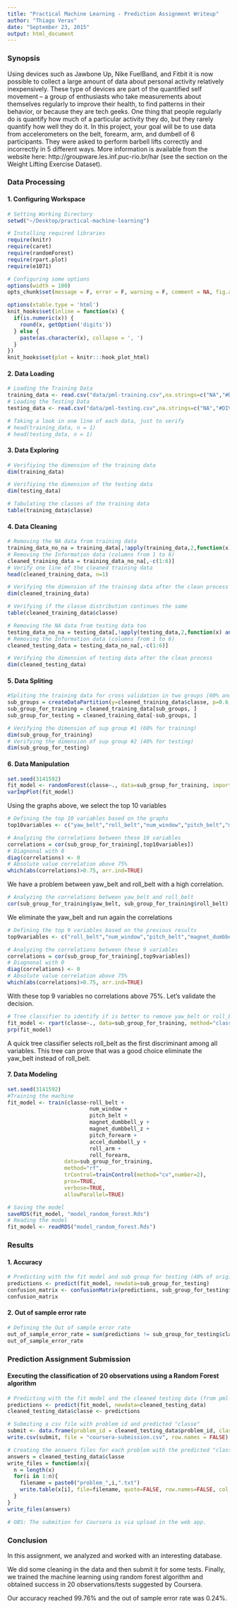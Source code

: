 ```yaml
---
title: "Practical Machine Learning - Prediction Assignment Writeup"
author: "Thiago Veras"
date: "September 23, 2015"
output: html_document
---
```


### Synopsis

Using devices such as Jawbone Up, Nike FuelBand, and Fitbit it is now possible to collect a large amount of data about personal activity relatively inexpensively. These type of devices are part of the quantified self movement – a group of enthusiasts who take measurements about themselves regularly to improve their health, to find patterns in their behavior, or because they are tech geeks. One thing that people regularly do is quantify how much of a particular activity they do, but they rarely quantify how well they do it. In this project, your goal will be to use data from accelerometers on the belt, forearm, arm, and dumbell of 6 participants. They were asked to perform barbell lifts correctly and incorrectly in 5 different ways. More information is available from the website here: http://groupware.les.inf.puc-rio.br/har (see the section on the Weight Lifting Exercise Dataset). 

### Data Processing
#### 1. Configuring Workspace
```r

# Setting Working Directory
setwd("~/Desktop/practical-machine-learning")

# Installing required libraries
require(knitr)
require(caret)
require(randomForest)
require(rpart.plot)
require(e1071)

# Configuring some options
options(width = 100)
opts_chunk$set(message = F, error = F, warning = F, comment = NA, fig.align = 'center', dpi = 100, tidy = F, cache.path = '.cache/', fig.path = 'fig/')

options(xtable.type = 'html')
knit_hooks$set(inline = function(x) {
  if(is.numeric(x)) {
    round(x, getOption('digits'))
  } else {
    paste(as.character(x), collapse = ', ')
  }
})
knit_hooks$set(plot = knitr:::hook_plot_html)

```

#### 2. Data Loading
```r
# Loading the Training Data
training_data <- read.csv("data/pml-training.csv",na.strings=c("NA","#DIV/0!", ""))
# Loading the Testing Data
testing_data <- read.csv("data/pml-testing.csv",na.strings=c("NA","#DIV/0!", ""))

# Taking a look in one line of each data, just to verify
# head(training_data, n = 1)
# head(testing_data, n = 1)
```

#### 3. Data Exploring
```r
# Verifiying the dimension of the training data
dim(training_data)

# Verifiying the dimension of the testing data
dim(testing_data)

# Tabulating the classes of the training data
table(training_data$classe)
```

#### 4. Data Cleaning
```r
# Removing the NA data from training data
training_data_no_na = training_data[,!apply(training_data,2,function(x) any(is.na(x)) )]
# Removing the Information data (columns from 1 to 6)
cleaned_training_data = training_data_no_na[,-c(1:6)]
# Verify one line of the cleaned training data
head(cleaned_training_data, n=1)

# Verifying the dimension of the training data after the clean process
dim(cleaned_training_data)

# Verifying if the classe distribution continues the same
table(cleaned_training_data$classe)

# Removing the NA data from testing data too
testing_data_no_na = testing_data[,!apply(testing_data,2,function(x) any(is.na(x)) )]
# Removing the Information data (columns from 1 to 6)
cleaned_testing_data = testing_data_no_na[,-c(1:6)]

# Verifying the dimension of testing data after the clean process
dim(cleaned_testing_data)
```

#### 5. Data Spliting
```r
#Spliting the training data for cross validation in two groups [60% and 40%]
sub_groups = createDataPartition(y=cleaned_training_data$classe, p=0.6, list=FALSE)
sub_group_for_training = cleaned_training_data[sub_groups, ]
sub_group_for_testing = cleaned_training_data[-sub_groups, ]

# Verifying the dimension of sup group #1 (60% for training)
dim(sub_group_for_training)
# Verifying the dimension of sup group #2 (40% for testing)
dim(sub_group_for_testing)
```

#### 6. Data Manipulation
```r
set.seed(3141592)
fit_model <- randomForest(classe~., data=sub_group_for_training, importance=TRUE, ntree=100)
varImpPlot(fit_model)
```

Using the graphs above, we select the top 10 variables

```r
# Defining the top 10 variables based on the graphs
top10variables <- c("yaw_belt","roll_belt","num_window","pitch_belt","magnet_dumbbell_z","magnet_dumbbell_y","pitch_forearm","accel_dumbbell_y","roll_arm","roll_forearm")

# Analyzing the correlations between these 10 variables
correlations = cor(sub_group_for_training[,top10variables])
# Diagnonal with 0
diag(correlations) <- 0
# Absolute value correlation above 75%
which(abs(correlations)>0.75, arr.ind=TRUE)
```

We have a problem between yaw_belt and roll_belt with a high correlation.

```r
# Analyzing the correlations between yaw_belt and roll_belt
cor(sub_group_for_training$yaw_belt, sub_group_for_training$roll_belt)
```

We eliminate the yaw_belt and run again the correlations

```r
# Defining the top 9 variables based on the previous results
top9variables <- c("roll_belt","num_window","pitch_belt","magnet_dumbbell_z","magnet_dumbbell_y","pitch_forearm","accel_dumbbell_y","roll_arm","roll_forearm")

# Analyzing the correlations between these 9 variables
correlations = cor(sub_group_for_training[,top9variables])
# Diagnonal with 0
diag(correlations) <- 0
# Absolute value correlation above 75%
which(abs(correlations)>0.75, arr.ind=TRUE)
```

With these top 9 variables no correlations above 75%. Let's validate the decision.

```r
# Tree classifier to identify if is better to remove yaw_belt or roll_belt
fit_model <- rpart(classe~., data=sub_group_for_training, method="class")
prp(fit_model)
```

A quick tree classifier selects roll_belt as the first discriminant among all variables. This tree can prove that was a good choice eliminate the yaw_belt instead of roll_belt. 

#### 7. Data Modeling

```r
set.seed(3141592)
#Training the machine
fit_model <- train(classe~roll_belt +
                          num_window +
                          pitch_belt +
                          magnet_dumbbell_y +
                          magnet_dumbbell_z +
                          pitch_forearm +
                          accel_dumbbell_y +
                          roll_arm +
                          roll_forearm,
                  data=sub_group_for_training,
                  method="rf",
                  trControl=trainControl(method="cv",number=2),
                  prox=TRUE,
                  verbose=TRUE,
                  allowParallel=TRUE)

# Saving the model
saveRDS(fit_model, "model_random_forest.Rds")
# Reading the model
fit_model <- readRDS("model_random_forest.Rds")
```

### Results
#### 1. Accuracy
```r
# Predicting with the fit model and sub group for testing (40% of original training data)
predictions <- predict(fit_model, newdata=sub_group_for_testing)
confusion_matrix <- confusionMatrix(predictions, sub_group_for_testing$classe)
confusion_matrix
```

#### 2. Out of sample error rate
```r
# Defining the Out of sample error rate
out_of_sample_error_rate = sum(predictions != sub_group_for_testing$classe) / length(sub_group_for_testing$classe)
out_of_sample_error_rate
```

### Prediction Assignment Submission
#### Executing the classification of 20 observations using a Random Forest algorithm
```r
# Predicting with the fit model and the cleaned testing data (from pml-testing.csv)
predictions <- predict(fit_model, newdata=cleaned_testing_data)
cleaned_testing_data$classe <- predictions

# Submiting a csv file with problem id and predicted "classe"
submit <- data.frame(problem_id = cleaned_testing_data$problem_id, classe = predictions)
write.csv(submit, file = "coursera-submission.csv", row.names = FALSE)

# Creating the answers files for each problem with the predicted "classe" inside of the file
answers = cleaned_testing_data$classe
write_files = function(x){
  n = length(x)
  for(i in 1:n){
    filename = paste0("problem_",i,".txt")
    write.table(x[i], file=filename, quote=FALSE, row.names=FALSE, col.names=FALSE)
  }
}
write_files(answers)

# OBS: The submition for Coursera is via upload in the web app.
```

### Conclusion

In this assignment, we analyzed and worked with an interesting database.

We did some cleaning in the data and then submit it for some tests.
Finally, we trained the machine learning using random forest algorithm and obtained success in 20 observations/tests suggested by Coursera.

Our accuracy reached 99.76% and the out of sample error rate was 0.24%.

